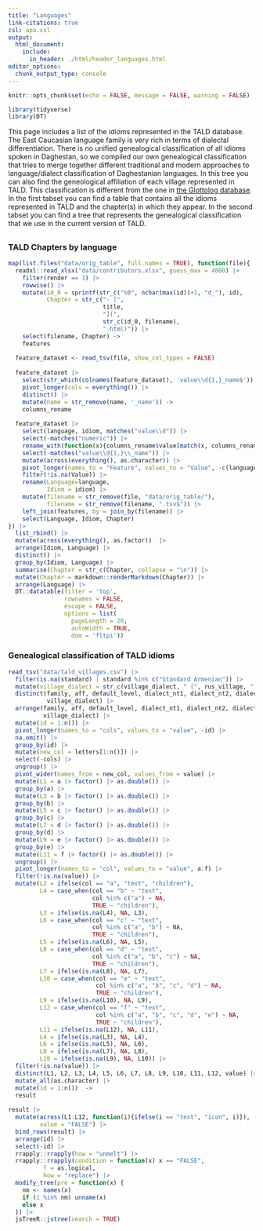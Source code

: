 ```yaml
---
title: "Languages"
link-citations: true
csl: apa.csl
output:
  html_document:
    include:
      in_header: ./html/header_languages.html
editor_options: 
  chunk_output_type: console
---
```


```r
knitr::opts_chunk$set(echo = FALSE, message = FALSE, warning = FALSE)

library(tidyverse)
library(DT)
```

This page includes a list of the idioms represented in the TALD database. The East Caucasian language family is very rich in terms of dialectal differentiation. There is no unified genealogical classification of all idioms spoken in Daghestan, so we compiled our own genealogical classification that tries to merge together different traditional and modern approaches to language/dialect classification of Daghestanian languages. In this tree you can also find the geneological affiliation of each village represented in TALD. This classification is different from the one in [the Glottolog database](https://glottolog.org/resource/languoid/id/nakh1245). In the first tabset you can find a table that contains all the idioms represented in TALD and the chapter(s) in which they appear. In the second tabset you can find a tree that represents the genealogical classification that we use in the current version of TALD.

## {.tabset .tabset-fade .tabset-pills} 

### TALD Chapters by language

```r
map(list.files("data/orig_table", full.names = TRUE), function(file){
  readxl::read_xlsx("data/contributors.xlsx", guess_max = 4000) |> 
    filter(render == 1) |> 
    rowwise() |> 
    mutate(id_0 = sprintf(str_c("%0", nchar(max(id))+1, "d_"), id),
           Chapter = str_c("- [",
                           title,
                           "](",
                           str_c(id_0, filename),
                           ".html)")) |> 
    select(filename, Chapter) ->
    features
  
  feature_dataset <- read_tsv(file, show_col_types = FALSE)
  
  feature_dataset |> 
    select(str_which(colnames(feature_dataset), 'value\\d{1,}_name$')) |> 
    pivot_longer(cols = everything()) |> 
    distinct() |>  
    mutate(name = str_remove(name, '_name')) ->
    columns_rename
  
  feature_dataset |> 
    select(language, idiom, matches("value\\d")) |> 
    select(-matches("numeric")) |> 
    rename_with(function(x){columns_rename$value[match(x, columns_rename$name)]}, matches('value\\d{1,}$')) |> 
    select(-matches("value\\d{1,}\\_name")) |> 
    mutate(across(everything(), as.character)) |> 
    pivot_longer(names_to = "Feature", values_to = "Value", -c(language:idiom)) |> 
    filter(!is.na(Value)) |> 
    rename(Language=language, 
           Idiom = idiom) |> 
    mutate(filename = str_remove(file, "data/orig_table/"),
           filename = str_remove(filename, ".tsv$")) |> 
    left_join(features, by = join_by(filename)) |> 
    select(Language, Idiom, Chapter)
}) |> 
  list_rbind() |> 
  mutate(across(everything(), as.factor))  |> 
  arrange(Idiom, Language) |> 
  distinct() |> 
  group_by(Idiom, Language) |> 
  summarise(Chapter = str_c(Chapter, collapse = "\n")) |> 
  mutate(Chapter = markdown::renderMarkdown(Chapter)) |> 
  arrange(Language) |> 
  DT::datatable(filter = 'top', 
                rownames = FALSE,
                escape = FALSE,
                options = list(
                  pageLength = 20, 
                  autoWidth = TRUE,
                  dom = 'fltpi'))
```

### Genealogical classification of TALD idioms 

```r
read_tsv("data/tald_villages.csv") |> 
  filter(is.na(standard) | standard %in% c("Standard Armenian")) |>
  mutate(village_dialect = str_c(village_dialect, " (", rus_village, ")")) |> 
  distinct(family, aff, default_level, dialect_nt1, dialect_nt2, dialect_nt3, 
           village_dialect) |> 
  arrange(family, aff, default_level, dialect_nt1, dialect_nt2, dialect_nt3, 
          village_dialect) |> 
  mutate(id = 1:n()) |> 
  pivot_longer(names_to = "cols", values_to = "value", -id) |> 
  na.omit() |> 
  group_by(id) |> 
  mutate(new_col = letters[1:n()]) |> 
  select(-cols) |> 
  ungroup() |> 
  pivot_wider(names_from = new_col, values_from = value) |> 
  mutate(L1 = a |> factor() |> as.double()) |> 
  group_by(a) |> 
  mutate(L3 = b |> factor() |> as.double()) |>
  group_by(b) |> 
  mutate(L5 = c |> factor() |> as.double()) |> 
  group_by(c) |> 
  mutate(L7 = d |> factor() |> as.double()) |> 
  group_by(d) |> 
  mutate(L9 = e |> factor() |> as.double()) |> 
  group_by(e) |> 
  mutate(L11 = f |> factor() |> as.double()) |> 
  ungroup() |> 
  pivot_longer(names_to = "col", values_to = "value", a:f) |> 
  filter(!is.na(value)) |> 
  mutate(L2 = ifelse(col == "a", "text", "children"),
         L4 = case_when(col == "b" ~ "text",
                        col %in% c("a") ~ NA,
                        TRUE ~ "children"),
         L3 = ifelse(is.na(L4), NA, L3),
         L6 = case_when(col == "c" ~ "text",
                        col %in% c("a", "b") ~ NA,
                        TRUE ~ "children"),
         L5 = ifelse(is.na(L6), NA, L5),
         L8 = case_when(col == "d" ~ "text",
                        col %in% c("a", "b", "c") ~ NA,
                        TRUE ~ "children"),
         L7 = ifelse(is.na(L8), NA, L7),
         L10 = case_when(col == "e" ~ "text",
                         col %in% c("a", "b", "c", "d") ~ NA,
                         TRUE ~ "children"),
         L9 = ifelse(is.na(L10), NA, L9),
         L12 = case_when(col == "f" ~ "text",
                         col %in% c("a", "b", "c", "d", "e") ~ NA,
                         TRUE ~ "children"),
         L11 = ifelse(is.na(L12), NA, L11),
         L4 = ifelse(is.na(L3), NA, L4),
         L6 = ifelse(is.na(L5), NA, L6),
         L8 = ifelse(is.na(L7), NA, L8),
         L10 = ifelse(is.na(L9), NA, L10)) |> 
  filter(!is.na(value)) |>
  distinct(L1, L2, L3, L4, L5, L6, L7, L8, L9, L10, L11, L12, value) |> 
  mutate_all(as.character) |> 
  mutate(id = 1:n())  ->
  result
  
result |> 
  mutate(across(L1:L12, function(i){ifelse(i == "text", "icon", i)}),
         value = "FALSE") |> 
  bind_rows(result) |> 
  arrange(id) |> 
  select(-id) |> 
  rrapply::rrapply(how = "unmelt") |>
  rrapply::rrapply(condition = function(x) x == "FALSE",
          f = as.logical,
          how = "replace") |> 
  modify_tree(pre = function(x) {
    nm <- names(x)
    if (1 %in% nm) unname(x)
    else x
  }) |> 
  jsTreeR::jstree(search = TRUE)
```

